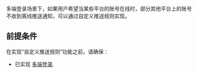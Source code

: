 多端登录场景下，如果用户希望当某些平台的账号在线时，部分其他平台上的账号不收到离线推送通知，可以通过自定义推送规则实现。

## 前提条件

在实现“自定义推送规则”功能之前，请确保：

- 已实现 [多端登录](./../Guides/Users/Multi-device%20login.mdx).